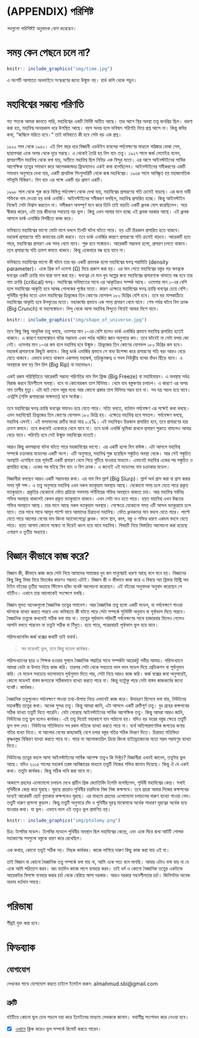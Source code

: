 # (APPENDIX) পরিশিষ্ট {-}

*সবগুলো পরিশিষ্টই অনুবাদক যোগ করেছেন।*

# সময় কেন পেছনে চলে না? {#time}

```{r time, echo=FALSE, fig.cap = "Time", fig.align = 'center', out.width = '80%'}
knitr:: include_graphics("img/time.jpg")
```

এ অংশটি আপাতত অনলাইনে সংস্করণের জন্যে উন্মুক্ত নয়। হার্ড কপি থেকে পড়ুন। 

# মহাবিশ্বের সম্ভাব্য পরিণতি {#fate}

গত শতকে আমরা জানতে পারি, মহাবিশ্বের একটি নির্দিষ্ট অতীত আছে। তার আগে স্থির অবস্থা তত্ত্ব জনপ্রিয় ছিল। ধারণা করা হত, মহাবিশ্ব অনন্তকাল ধরে উপস্থিত আছে। বয়স অনন্ত হলে ভবিষ্যৎ পরিণতি নিয়ে প্রশ্ন আসে না। কিন্তু কবির কথা, “জন্মিলে মরিতে হবে।“ তাই ভবিষ্যতে কী হবে সেটা বড় এক প্রশ্ন। 

১৯২০ সাল থেকে ১৯৫০। এই বিশ বছর ধরে বিজ্ঞানী এডউইন হাবলের পর্যবেক্ষণের মাধ্যমে পরিষ্কার বোঝা গেল, ছায়াপথরা একে অপর থেকে দূরে সরছে। এ থেকেই তৈরি হয় বিগ ব্যাং তত্ত্ব। ১৯২৭ সালে জর্জ লেমেইত্র বলেন, প্রসারণশীল মহাবিশ্ব থেকে বলা যায়, অতীতে মহাবিশ্ব ছিল নিবিড় এক বিন্দুর মতো। এর আগে আইনস্টাইনের সার্বিক আপেক্ষিক তত্ত্বের সমাধান করে আলেকজান্ডার ফ্রিডম্যানও একই কথা বলেছিলেন। আইনস্টাইনের সমীকরণের একটি সমাধান অনুসারে দেখা যায়, একটি প্রাথমিক সিংগুলারিটি থেকে জন্ম মহাবিশ্বের। ১৯৬৪ সালে আবিষ্কৃত হয় মহাজাগতিক পটভূমি বিকিরণ। বিগ ব্যাং এর পক্ষে একটি বড় প্রমাণ একটি। 

১৯৯৮ সাল থেকে শুরু করে বিভিন্ন পর্যবেক্ষণ থেকে দেখা যায়, মহাবিশ্বের প্রসারণের গতি ক্রমেই বাড়ছে। এর জন্য দায়ী শক্তিকে নাম দেওয়া হয় ডার্ক এনার্জি। আইনস্টাইনের সমীকরণ বলছিল, মহাবিশ্ব প্রসারিত হচ্ছে। কিন্তু আইনস্টাইন নিজেই সেটা বিশ্বাস করতেন না। সমীকরণ অসম্পূর্ণ মনে করে তিনি তাই বাড়তি একটি ধ্রুবক যোগ করেছিলেন। পরে স্বীকার করেন, এটা তার জীবনের সবচেয়ে বড় ভুল। কিন্তু এখন আবার মনে হচ্ছে এই ধ্রুবক দরকার আছে। এই ধ্রুবক আসলে ডার্ক এনার্জির বিপরীতে কাজ করে। 

ভবিষ্যতে মহাবিশ্বের ভাগ্যে মোটা দাগে বললে তিনটি ঘটনা ঘটতে পারে। হয় এটি চিরকাল প্রসারিত হতে থাকবে। মহাকর্ষ প্রসারণের গতি কমানোর চেষ্টা করবে। তবে ডার্ক এনার্জির কারণে প্রসারণের গতি ক্রমেই বাড়বে। আরেকটি হতে পারে, মহাবিশ্বের প্রসারণ এক সময় থেমে যাবে। শুরু হবে সঙ্কোচন। আরেকটি সম্ভাবনা হলো, প্রসারণ চলতে থাকবে। তবে প্রসারণের গতি ক্রমশ কমতে থাকবে। কিন্তু একেবারে বন্ধ হয়ে যাবে না। 

ভবিষ্যতে মহাবিশ্বের ভাগ্যে কী ঘটবে তার বড় একটি প্রভাবক হলো মহাবিশ্বের ঘনত্ব পরামিতি (density parameter)। একে গ্রিক বর্ণ ওমেগা (Ω) দিয়ে প্রকাশ করা হয়। এর মান পেতে মহাবিশ্বের বস্তুর গড় ঘনত্বকে ঘনত্বের একটি ক্রান্তি মান দ্বারা ভাগ করা হয়। ঘনত্বের যে মান খুব অল্পের জন্য মহাবিশ্বের প্রসারণকে থামাতে বন্ধ হবে তার নাম ক্রান্তি (critical) ঘনত্ব। 
মহাবিশ্বের ভবিষ্যতের সাথে এর আকৃতিরও সম্পর্ক আছে। ওমেগার মান ১-এর বেশি হলে মহাবিশ্বের আকৃতি হবে আবদ্ধ গোলকের পৃষ্ঠের মতো। কারণ এক্ষেত্রে মহাবিশ্বের ঘনত্ব ক্রান্তি ঘনত্বের চেয়ে বেশি। পৃথিবীর পৃষ্ঠের মতো এমন মহাবিশ্বের ত্রিভুজের তিন কোণের যোগফল ১৮০ ডিগ্রির বেশি হবে। তবে বড় মাপকাঠিতে মহাবিশ্বের আকৃতি হবে উপবৃত্তের মতো। মহাকর্ষের প্রভাবে এক সময় প্রসারণ থেমে যাবে। শেষ পর্যন্ত ঘটবে বিগ ক্রাঞ্চ (Big Crunch) বা মহাসঙ্কোচন। বিন্দু থেকে আসা মহাবিশ্ব বিন্দুতে গিয়েই আবার মিশে যাবে। 

```{r shape, echo=FALSE, fig.cap = "Shape of Universe", fig.align = 'center', out.width = '70%'}
knitr:: include_graphics("img/shape_of_universe.jpg")
```

তবে কিছু কিছু আধুনিক তত্ত্ব বলছে, ওমেগার মান ১-এর বেশি হলেও ডার্ক এনার্জির প্রভাবে মহাবিশ্ব প্রসারিত হতেই থাকবে। এ কারণে মহাসঙ্কোচন ঘটার সম্ভাবনা এখন পর্যন্ত অর্জিত জ্ঞান অনুসারে কম। তবে ঘটবেই না সেটা বলার জো নেই। 
ওমেগার মান ১-এর কম হলে মহাবিশ্ব হবে উন্মুক্ত। ত্রিভুজের তিন কোণের যোগফল ১৮০ ডিগ্রির কম হবে। মহাকর্ষ প্রসারণকে কিছুটা কমাবে। কিন্তু ডার্ক এনার্জির প্রভাবে সে বাধা উপেক্ষা করে প্রসারণের গতি বরং আরও বেড়ে যেতে থাকবে। এভাবে চলতে থাকলে একসময় মহাকর্ষ, তড়িচ্চুমকত্ব ও সবল নিউক্লীয় বলের বাঁধন ছিঁড়ে যাবে। এ অবস্থাকে বলা হয় বিগ রিপ (Big Rip) বা মহাভাঙন। 

একই রকম পরিস্থিতিতে আরেকটি সম্ভাব্য পরিণতির নাম বিগ ফ্রিজ (Big Freeze) বা মহাহিমায়ন। এ অবস্থায় সর্বত্র বিরাজ করবে হিমশীতল অবস্থা। হবে না কোনোরকম তাপ বিনিময়। থেমে যাব বস্তুকণার চলাচল। এ কারণে এর অপর নাম তাপীর মৃত্যু। এটা ঘটে গেলে বস্তুর মধ্যে আর কোনো প্রকার তাপ বিনিময় সম্ভব হবে না। সব যন্ত্র অচল হয়ে যাবে। এনট্রপি (শক্তি রূপান্তরের অক্ষমতা) হবে সর্বোচ্চ। 

তবে মহাবিশ্বের ঘনত্ব ক্রান্তি ঘনত্বের সমানও হয়ে যেতে পারে। সত্যি বলতে, বর্তমান পর্যবেক্ষণ এর পক্ষেই কথা বলছে। এমন মহাবিশ্বেই ত্রিভুজের তিন কোণের যোগফল ১৮০ ডিগ্রি হয়। এক্ষেত্রে মহাবিশ্ব হবে সমতল। পর্যবেক্ষণ বলছে, মহাবিশ্ব এমনই। এই ফলাফলের ত্রুটির মাত্রা মাত্র ০.৪%। এই মহাবিশ্বও চিরকাল প্রসারিত হবে, তবে প্রসারণের হার ক্রমশ কমবে। তবে কখনোই একেবারে থেমে যাবে না। তবে ডার্ক এনার্জি ভূমিকা রাখলে প্রসারণ শুরুতে থামলেও আবার বেড়ে যাবে। পরিণতি হবে সেই উন্মুক্ত মহাবিশ্বের মতোই। 

আরও কিছু কমসম্ভাব্য ঘটনা ঘটতে পারে মহজাবিশ্বের ভাগ্যে। এর একটি হলো বিগ বাউন্স। এটা আসলে মহাবিশ্ব সম্পর্কে চক্রাকার মডেলের একটি অংশ। এটি অনুসারে, মহাবিশ্ব শুরু হয়েছিল সঙ্কুচিত অবস্থা থেকে। আর সেই সঙ্কুচিত অবস্থাটা এসেছিল তার পূর্ববর্তী একটি প্রসারণ থেমে গিয়ে গুটিয়ে যাওয়ার মাধ্যমে। এভাবেই মহাবিশ্ব একের পর সঙ্কুচিত ও প্রসারিত হচ্ছে। একের পর ঘটছে বিগ ব্যাং ও বিগ ক্রাঞ্চ। এ জন্যেই এই মডেলের নাম চক্রাকার মডেল। 

বিজ্ঞানীরা বলছেন আরও একটি সম্ভাবনার কথা। এর নাম বিগ স্লার্প (Big Slurp)। স্লার্প অর্থ গ্রাস করা বা গ্রাস করার সময় সৃষ্ট শব্দ। এ তত্ত্ব অনুসারে মহাবিশ্ব এখন নকল ভ্যাকুয়াম অবস্থায় আছে। যেকোনো সময় চলে যেতে পারে প্রকৃত ভ্যাকুয়ামে। প্রকৃতির যেকোনো ভৌত প্রক্রিয়া সবসময় সর্বিনিম্নের শক্তির অবস্থানে থাকতে চায়। আর মহাবিশ্ব সর্বনিম্ন শক্তির অবস্থায় থাকলেই কেবল প্রকৃত ভ্যাকুয়ামে থাকবে। এখন সেটা নাও হতে পারে। হয়ত মহাবিশ্ব এখন উচ্চতর শক্তির অবস্থানে আছে। তার মানে আছে নকল ভ্যাকুয়াম অবস্থায়। সেক্ষেত্রে যেকোনো সময় এটি আসল ভ্যাকুয়ামে চলে যাবে। তার সাথে সাথে আমূল পাল্টে যাবে আমাদের চিরচেনা মহাবিশ্ব। ভৌত ধ্রুবকদের মান বদলে যেতে পারে। পাল্টে যেতে পারে আলোর বেগের মান কিংবা অ্যাভোগেড্রো ধ্রুবক। ফলে স্থান, কাল, বস্তু ও শক্তির ধারণা একদম বদলে যেতে পারে। হয়ত আগাম কোনো সঙ্কেত না দিয়েই ধ্বংস হয়ে যাবে মহাবিশ্ব। 
বিষয়টি নিয়ে বিস্তারিত আলোচনা করা হয়েছে এগারশ ও তৃতীয় অধ্যায়ে। 

# বিজ্ঞান কীভাবে কাজ করে? {#science}

বিজ্ঞান কী, কীভাবে কাজ করে সেটা নিয়ে আমাদের সমাজের খুব কম মানুষেরই ধারণা আছে বলে মনে হয়। বিজ্ঞানের কিছু কিছু বিষয় নিয়ে বিতর্কের কারণও সম্ভবত এটাই। বিজ্ঞান কী ও কীভাবে কাজ করে এ বিষয়ে অ্যা ব্রিফার হিস্ট্রি অব টাইম বইয়ের তৃতীয় অধ্যায়ে স্টিফেন হকিং যথেষ্ট আলোচনা করেছেন। এই বইয়ের অনুবাদক অনুবাদ করেছেন সে বইটিও। এখানে তার আলোকেই সংক্ষেপে বলছি। 

বিজ্ঞান মূলত অনেকগুলো বৈজ্ঞানিক তত্ত্বের সমাবেশ। আর বৈজ্ঞানিক তত্ত্ব হলো একটি মডেল, যা পর্যবেক্ষণে পাওয়া ঘটনাকে ব্যাখ্যা করতে পারবে এবং ভবিষ্যতে কী ঘটতে পারে সেটা সম্পর্কে সুনির্দিষ্ট অনুমান বা পূর্বাভাস দিতে পারবে। বৈজ্ঞানিক তত্ত্বকে কখনোই সঠিক বলা যায় না। তত্ত্বের পূর্বাভাস পরিবর্তী পর্যবেক্ষণের সাথে হাজারবার মিলেও গেলেও আপনি বলতে পারবেন না তত্ত্বটা সঠিক বা নিঁখুত। হতে পারে, পরেরবারই পূর্বাভাস ভুল হয়ে যাবে। 

পরিসংখ্যানবিদ জর্জ বক্সের কথাটি তাই যথার্থ। 

> সব মডেলই ভুল, তবে কিছু মডেল কার্যকর।

পরিসংখ্যানের ছাত্র ও শিক্ষক হওয়ার সুবাদে বৈজ্ঞানিক পদ্ধতির সাথে সম্পর্কটা আরেকটু গভীর আমার। পরিসংখ্যানে আমরা ডেটা বা উপাত্ত নিয়ে কাজ করি। তারপর সেটা থেকে সবচেয়ে ভাল ভাল মডেল দিয়ে প্রেডিকশন বা পূর্বানুমান করি। যে মডেল সবচেয়ে ভালোভাবে পূর্বানুমান দিতে পার, সেটা নিয়ে আরও কাজ করি। জর্জ বক্সের কথা অনুসারেই, কোনো মডেলই বাস্তব জগতকে সঠিকভাবে ব্যাখ্যা করতে পারে না। কিন্তু যতটুকু পারে সেটা বাস্তব কাজকর্মের জন্যে যথেষ্ট। কার্যকর। 

বৈজ্ঞানিক তত্ত্বগুলোও পর্যবেক্ষণে পাওয়া তথ্য-উপাত্ত নিয়ে এভাবেই কাজ করে। উদাহরণ হিসেবে বলা যায়, নিউটনের মহাকর্ষীয় তত্ত্বের কথা। অনেক সুন্দর তত্ত্ব। কিন্তু আমরা জানি, এটা আসলে একটি ত্রুটিপূর্ণ তত্ত্ব। বুধ গ্রহের কক্ষপথের সঠিক ব্যাখ্যা তত্ত্বটি দিতে পারেনি। যেটা পেরেছে আইনস্টাইনের সার্বিক আপেক্ষিক তত্ত্ব। কিন্তু আমরা আরও জানি, নিউটনের তত্ত্ব ভুল হলেও কার্যকর। এই তত্ত্ব দিয়েই মহাকাশে যান পাঠানো হয়। যদিও বড় ভরের বস্তুর ক্ষেত্রে তত্ত্বটি ভুল ফল দেয়। নিউটনের গতিবিদ্যাও সব রকম গতিকে ব্যাখ্যা করতে পারে না। ব্যর্থ অতিপারমাণবিক জগতের কণার গতির ব্যখ্যা দিতে। বা আলোর বেগের কাছাকাছি বেগে চলার বস্তুর গতির সঠিক বিবরণ দিতে। চিরায়ত গতিবিদ্যা কৃষ্ণবস্তুর বিকিরণ ব্যাখ্যা করতে পারে না। পারে না আলোকতড়িৎ ক্রিয়া কিংবা হাইড্রোজেনের মতো সরল পরমাণুর ব্যাখ্যা দিতে। 

নিউটনের তত্ত্বের বদলে আসা আইনস্টাইনের সার্বিক আপেক্ষ তত্ত্বও কি নিখুঁত? বিজ্ঞানীরা এখনই জানেন, তত্ত্বটায় ভুল আছে। যদিও ২০১৫ সালের মহাকর্ষ তরঙ্গ আবিষ্কারের মাধ্যমে তত্ত্বটি নিজের শক্তির জানান দিয়েছে। কিন্তু ঐ যে একই কথা। তত্ত্বটা কার্যকর। কিন্তু সঠিক দাবি করা যাবে না। 

আকাশে গ্রহদের এলোমেলো চলাচল দেখে প্রাচীন গ্রিক জ্যোতির্বিদ টলেমি বলেছিলেন, পৃথিবী মহাবিশ্বের কেন্দ্র। সবাই পৃথিবীকে কেন্দ্র করে ঘুরছে। ঘুরছে গ্রহরাও পৃথিবীর চারদিকে নিজ নিজ কক্ষপথে। তবে গ্রহরা আবার নিজের কক্ষপথের মধ্যেই আরেকটি ছোট বৃত্তাকার কক্ষপথেও ঘুরছে। এর মাধ্যমে গ্রহদের এলোমেলো চলাচলের দারুণ ব্যাখ্যা পাওয়া গেল। তত্ত্বটি দারুণ প্রশংসা কুড়াল। কিন্তু তত্ত্বটি অনুসারে চাঁদ ও পৃথিবীর দূরত্ব মাঝেমাঝে অর্ধেক সাধারণ দূরত্বের অর্ধেক হয়ে যাওয়ার কথা। যা ভুল। এভাবে ভাল এই তত্ত্বও ভুল প্রমাণিত হয়। 

```{r ptolemy, echo=FALSE, fig.cap = "Ptolemy's model", fig.align = 'center', out.width = '70%'}
knitr:: include_graphics("img/ptolemy.png")
```
 
চিত্র: টলেমির মডেল। টলেমির মডেলে পৃথিবীর অবস্থান ছিল মহাবিশ্বের কেন্দ্রে, এবং একে ঘিরে রাখা আটটি গোলক মহাকাশের সবগুলো বস্তুকে ধারণ করে রেখেছিল।

এক কথায়, কোনো তত্ত্বই সঠিক নয়। নিছক কার্যকর। কাজে লাগিয়ে দারুণ কিছু কাজ করা যায় এই যা। 

তাই বিজ্ঞান বা কোনো বৈজ্ঞানিক তত্ত্ব সম্পর্কে বলা যায় না, আমি একে সত্য বলে মানছি। আবার এটাও বলা যায় না যে একে আমি পরিত্যাগ করব। বরং যতদিন কাজে লাগে ব্যবহার করব। তাই ধর্ম ও কোনো বৈজ্ঞানিক তত্ত্বের একটাকে আরেকটার বিপক্ষে ব্যবহার করার চর্চা থেকে বেরিয়ে আসা দরকার। আরও দরকার সহনশীলতার চর্চা। জিনিসটার অনেক অভাব বর্তমান সময়ে। 

# পরিভাষা {#terms}

শীঘ্রই যুক্ত করা হবে। 

# ফিডব্যাক {#feedback}

## যোগাযোগ 

লেখকের সাথে যোগাযোগ করতে চাইলে ইমেইল করুন: almahmud.sbi@gmail.com

## ত্রুটি 

বইটিতে কোনো ভুল চোখ পড়লে দয়া করে ইমেইলের মাধ্যমে লেখককে জানান। যথাশীঘ্র সংশোধন করে নেওয়া হবে। 

- [x] [এখানে](https://github.com/mahmudstat/l3m/issues/new) ক্লিক করেও ভুল সম্পর্কে রিপোর্ট করতে পারেন। 